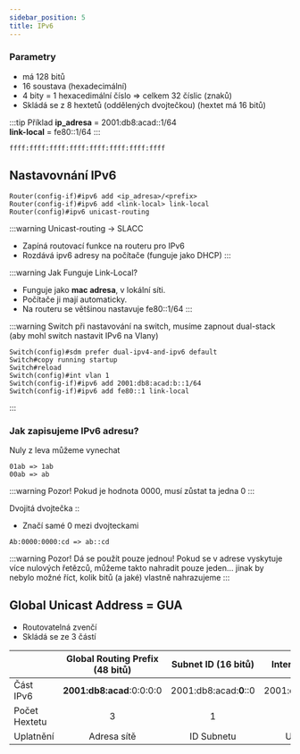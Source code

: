 ```yaml
---
sidebar_position: 5
title: IPv6
---
```

### Parametry
* má 128 bitů
* 16 soustava (hexadecimální)
* 4 bity = 1 hexacedimální číslo => celkem 32 číslic (znaků)
* Skládá se z 8 hextetů (oddělených dvojtečkou) (hextet má 16 bitů) 

:::tip Příklad
**ip_adresa** = 2001:db8:acad::1/64 <br/>
**link-local** = fe80::1/64
:::

`ffff:ffff:ffff:ffff:ffff:ffff:ffff:ffff`

## Nastavovnání IPv6 
```
Router(config-if)#ipv6 add <ip_adresa>/<prefix>
Router(config-if)#ipv6 add <link-local> link-local
Router(config)#ipv6 unicast-routing
```

:::warning Unicast-routing -> SLACC
* Zapíná routovací funkce na routeru pro IPv6
* Rozdává ipv6 adresy na počítače (funguje jako DHCP)
:::

:::warning Jak Funguje Link-Local?
* Funguje jako **mac adresa**, v lokální síti.
* Počítače ji mají automaticky.
* Na routeru se většinou nastavuje fe80::1/64
:::

:::warning Switch
při nastavování na switch, musíme zapnout dual-stack (aby mohl switch nastavit IPv6 na Vlany)
```
Switch(config)#sdm prefer dual-ipv4-and-ipv6 default
Switch#copy running startup
Switch#reload
Switch(config)#int vlan 1
Switch(config-if)#ipv6 add 2001:db8:acad:b::1/64
Switch(config-if)#ipv6 add fe80::1 link-local
```
:::

### Jak zapisujeme IPv6 adresu?
Nuly z leva můžeme vynechat
```
01ab => 1ab
00ab => ab
```
:::warning Pozor!
Pokud je hodnota 0000, musí zůstat ta jedna 0
:::

Dvojitá dvojtečka ::
* Značí samé 0 mezi dvojteckami
```
Ab:0000:0000:cd => ab::cd
```

:::warning Pozor! 
Dá se použít pouze jednou! Pokud se v adrese vyskytuje více nulových 
řetězců, můžeme takto nahradit pouze jeden… jinak by nebylo možné říct, 
kolik bitů (a jaké) vlastně nahrazujeme
:::

## Global Unicast Address = GUA
* Routovatelná zvenčí
* Skládá se ze 3 částí

|  | Global Routing Prefix (48 bitů) | Subnet ID (16 bitů) | Interface ID (64 bitů) |
| :- | :-: | :-: | :-: |
| Část IPv6 | **2001:db8:acad**:0:0:0:0 | 2001:db8:acad:**0**::0 | 2001:db8:acad:0:**0:0:0:0** |
| Počet Hextetu | 3 | 1 | 4 |
| Uplatnění | Adresa sítě | ID Subnetu | Určování hosta |
